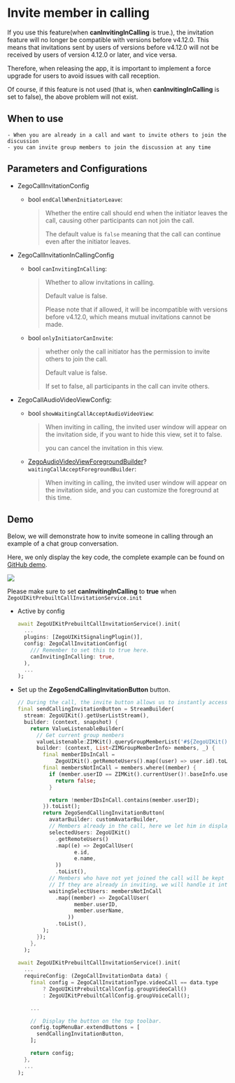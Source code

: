 # Invite member in calling

<Warning title="Incompatible with older versions">

If you use this feature(when **canInvitingInCalling** is true.), the invitation feature will no longer be compatible with versions before v4.12.0. This means that invitations sent by users of versions before v4.12.0 will not be received by users of version 4.12.0 or later, and vice versa.

Therefore, when releasing the app, it is important to implement a force upgrade for users to avoid issues with call reception.

Of course, if this feature is not used (that is, when **canInvitingInCalling** is set to false), the above problem will not exist.
</Warning>

## When to use
    
    - When you are already in a call and want to invite others to join the discussion
    - you can invite group members to join the discussion at any time

## Parameters and Configurations

- ZegoCallInvitationConfig

  - bool `endCallWhenInitiatorLeave`:

    >  Whether the entire call should end when the initiator leaves the call, causing other participants can not join the call.
    >
    >  The default value is `false` meaning that the call can continue even after the initiator leaves.

- ZegoCallInvitationInCallingConfig

  -  bool `canInvitingInCalling`:
      
      >  Whether to allow invitations in calling.   
      >
      >  Default value is false.   
      >
      >  Please note that if allowed, it will be incompatible with versions before v4.12.0, which means mutual invitations cannot be made.

  - bool `onlyInitiatorCanInvite`:

      >  whether only the call initiator has the permission to invite others to join the call.   
      >
      >  Default value is false.   
      >
      >  If set to false, all participants in the call can invite others.

- ZegoCallAudioVideoViewConfig:

  - bool `showWaitingCallAcceptAudioVideoView`:
    > When inviting in calling, the invited user window will appear on the invitation side, if you want to hide this view, set it to false.
    >
    > you can cancel the invitation in this view.

  - [ZegoAudioVideoViewForegroundBuilder](https://pub.dev/documentation/zego_uikit_prebuilt_call/latest/zego_uikit_prebuilt_call/ZegoAudioVideoViewForegroundBuilder.html)?`waitingCallAcceptForegroundBuilder`:

    > When inviting in calling, the invited user window will appear on the invitation side, and you can customize the foreground at this time.

## Demo

Below, we will demonstrate how to invite someone in calling through an example of a chat group conversation.

Here, we only display the key code, the complete example can be found on [GitHub demo](https://github.com/ZEGOCLOUD/zego_inapp_chat_uikit_example_flutter/tree/master/basic_demo).

<Frame width="480" height="auto" caption="">
  <img src="https://doc-media.zego.im/sdk-doc/Pics/ZegoUIKit/Flutter/call/group_chat_call_example.gif" />
</Frame>

<Check title="Check">Please make sure to set **canInvitingInCalling** to **true** when `ZegoUIKitPrebuiltCallInvitationService.init`</Check>

- Active by config

  ```dart {6}
  await ZegoUIKitPrebuiltCallInvitationService().init(
    ...
    plugins: [ZegoUIKitSignalingPlugin()],
    config: ZegoCallInvitationConfig(
      /// Remember to set this to true here.
      canInvitingInCalling: true,
    ),
    ...
  );
  ```

- Set up the **ZegoSendCallingInvitationButton** button.

  ```dart {18-36,50-53}
  // During the call, the invite button allows us to instantly access current group members who have not yet joined the call, and display them for selection in the list.
  final sendCallingInvitationButton = StreamBuilder(
    stream: ZegoUIKit().getUserListStream(),
    builder: (context, snapshot) {
      return ValueListenableBuilder(
        // Get current group members
        valueListenable:ZIMKit().queryGroupMemberList('#${ZegoUIKit().getRoom().id}'),
        builder: (context, List<ZIMGroupMemberInfo> members, _) {
          final memberIDsInCall =
              ZegoUIKit().getRemoteUsers().map((user) => user.id).toList();
          final membersNotInCall = members.where((member) {
            if (member.userID == ZIMKit().currentUser()!.baseInfo.userID) {
              return false;
            }

            return !memberIDsInCall.contains(member.userID);
          }).toList();
          return ZegoSendCallingInvitationButton(
            avatarBuilder: customAvatarBuilder,
            // Members already in the call, here we let him in display mode.
            selectedUsers: ZegoUIKit()
              .getRemoteUsers()
              .map((e) => ZegoCallUser(
                    e.id,
                    e.name,
              ))
              .toList(),
            // Members who have not yet joined the call will be kept in an optional state. 
            // If they are already in inviting, we will handle it internally.
            waitingSelectUsers: membersNotInCall
              .map((member) => ZegoCallUser(
                    member.userID,
                    member.userName,
                  ))
              .toList(),
          );
        });
      },
    );
    
  await ZegoUIKitPrebuiltCallInvitationService().init(
    ...
    requireConfig: (ZegoCallInvitationData data) {
      final config = ZegoCallInvitationType.videoCall == data.type
          ? ZegoUIKitPrebuiltCallConfig.groupVideoCall()
          : ZegoUIKitPrebuiltCallConfig.groupVoiceCall();

      ... 

      //  Display the button on the top toolbar.
      config.topMenuBar.extendButtons = [
        sendCallingInvitationButton,
      ];

      return config;
    },
    ...
  );
  ```